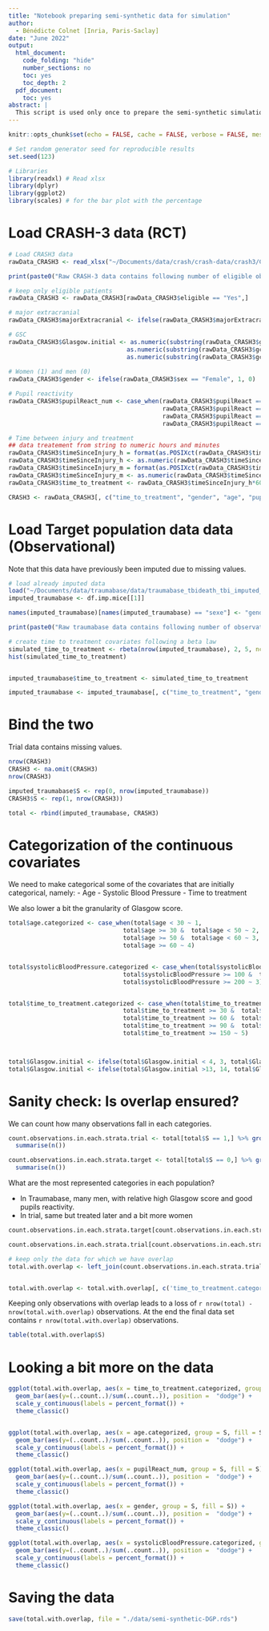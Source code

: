 ```yaml
---
title: "Notebook preparing semi-synthetic data for simulation"
author:
  - Bénédicte Colnet [Inria, Paris-Saclay]
date: "June 2022"
output:
  html_document:
    code_folding: "hide"
    number_sections: no
    toc: yes
    toc_depth: 2
  pdf_document:
    toc: yes
abstract: | 
  This script is used only once to prepare the semi-synthetic simulation where the covariates mimic a real-life case for traumatic brain injured patients using data from CRASH-3 and the Traumabase.
---
```


```r
knitr::opts_chunk$set(echo = FALSE, cache = FALSE, verbose = FALSE, message=FALSE, warning=FALSE)

# Set random generator seed for reproducible results
set.seed(123)

# Libraries
library(readxl) # Read xlsx
library(dplyr)
library(ggplot2)
library(scales) # for the bar plot with the percentage
```

# Load CRASH-3 data (RCT)

```r
# Load CRASH3 data
rawData_CRASH3 <- read_xlsx("~/Documents/data/crash/crash-data/crash3/CRASH-3_dataset_anonymised_for_Freebird.xlsx", na =c("", "NR", "NA", "NF","IMP", "ND"),)
```


```r
print(paste0("Raw CRASH-3 data contains following number of eligible observations: ", nrow(rawData_CRASH3[rawData_CRASH3$eligible == "Yes",])))

# keep only eligible patients
rawData_CRASH3 <- rawData_CRASH3[rawData_CRASH3$eligible == "Yes",]
```



```r
# major extracranial
rawData_CRASH3$majorExtracranial <- ifelse(rawData_CRASH3$majorExtracranial == "Yes", 1, 0) 

# GSC
rawData_CRASH3$Glasgow.initial <- as.numeric(substring(rawData_CRASH3$gcsEyeOpening, 1, 1)) + 
                                 as.numeric(substring(rawData_CRASH3$gcsMotorResponse, 1, 1)) +
                                 as.numeric(substring(rawData_CRASH3$gcsVerbalResponse, 1, 1))
 
# Women (1) and men (0)
rawData_CRASH3$gender <- ifelse(rawData_CRASH3$sex == "Female", 1, 0)

# Pupil reactivity
rawData_CRASH3$pupilReact_num <- case_when(rawData_CRASH3$pupilReact == "Both React" ~ 2,
                                           rawData_CRASH3$pupilReact == "One Reacts" ~ 1,
                                           rawData_CRASH3$pupilReact == "None React" ~ 0,
                                           rawData_CRASH3$pupilReact == "Unable to assess" ~ -1) 
```

```r
# Time between injury and treatment
## data treatement from string to numeric hours and minutes
rawData_CRASH3$timeSinceInjury_h = format(as.POSIXct(rawData_CRASH3$timeSinceInjury, format="%Y-%m-%d %H:%M"), format="%H")
rawData_CRASH3$timeSinceInjury_h <- as.numeric(rawData_CRASH3$timeSinceInjury_h)
rawData_CRASH3$timeSinceInjury_m = format(as.POSIXct(rawData_CRASH3$timeSinceInjury, format="%Y-%m-%d %H:%M"), format="%M")
rawData_CRASH3$timeSinceInjury_m <- as.numeric(rawData_CRASH3$timeSinceInjury_m)
rawData_CRASH3$time_to_treatment <- rawData_CRASH3$timeSinceInjury_h*60 + rawData_CRASH3$timeSinceInjury_m
```


```r
CRASH3 <- rawData_CRASH3[, c("time_to_treatment", "gender", "age", "pupilReact_num",  "Glasgow.initial", "systolicBloodPressure")]
```

# Load Target population data data (Observational)

Note that this data have previously been imputed due to missing values.


```r
# load already imputed data 
load("~/Documents/data/traumabase/data/traumabase_tbideath_tbi_imputed_mice.RData")
imputed_traumabase <- df.imp.mice[[1]]

names(imputed_traumabase)[names(imputed_traumabase) == "sexe"] <- "gender"

print(paste0("Raw traumabase data contains following number of observations: ", nrow(imputed_traumabase)))
```


```r
# create time to treatment covariates following a beta law
simulated_time_to_treatment <- rbeta(nrow(imputed_traumabase), 2, 5, ncp = 0)*250
hist(simulated_time_to_treatment)


imputed_traumabase$time_to_treatment <- simulated_time_to_treatment
```



```r
imputed_traumabase <- imputed_traumabase[, c("time_to_treatment", "gender", "age", "pupilReact_num",  "Glasgow.initial", "systolicBloodPressure")]
```


# Bind the two 

Trial data contains missing values.


```r
nrow(CRASH3)
CRASH3 <- na.omit(CRASH3)
nrow(CRASH3)
```



```r
imputed_traumabase$S <- rep(0, nrow(imputed_traumabase))
CRASH3$S <- rep(1, nrow(CRASH3))

total <- rbind(imputed_traumabase, CRASH3)
```


# Categorization of the continuous covariates

We need to make categorical some of the covariates that are initially categorical, namely:
- Age
- Systolic Blood Pressure
- Time to treatment

We also lower a bit the granularity of Glasgow score.


```r
total$age.categorized <- case_when(total$age < 30 ~ 1,
                                total$age >= 30 &  total$age < 50 ~ 2,
                                total$age >= 50 &  total$age < 60 ~ 3,
                                total$age >= 60 ~ 4)


total$systolicBloodPressure.categorized <- case_when(total$systolicBloodPressure < 100 ~ 1,
                                total$systolicBloodPressure >= 100 &  total$systolicBloodPressure < 200 ~ 2,
                                total$systolicBloodPressure >= 200 ~ 3)


total$time_to_treatment.categorized <- case_when(total$time_to_treatment < 30 ~ 1,
                                total$time_to_treatment >= 30 &  total$time_to_treatment < 60 ~ 2,
                                total$time_to_treatment >= 60 &  total$time_to_treatment < 90 ~ 3,
                                total$time_to_treatment >= 90 &  total$time_to_treatment < 150 ~ 4,
                                total$time_to_treatment >= 150 ~ 5)



total$Glasgow.initial <- ifelse(total$Glasgow.initial < 4, 3, total$Glasgow.initial)
total$Glasgow.initial <- ifelse(total$Glasgow.initial >13, 14, total$Glasgow.initial)
```


# Sanity check: Is overlap ensured?


We can count how many observations fall in each categories.

```r
count.observations.in.each.strata.trial <- total[total$S == 1,] %>% group_by(time_to_treatment.categorized, Glasgow.initial, systolicBloodPressure.categorized, age.categorized, gender, pupilReact_num) %>%
  summarise(n())

count.observations.in.each.strata.target <- total[total$S == 0,] %>% group_by(time_to_treatment.categorized, Glasgow.initial, systolicBloodPressure.categorized, age.categorized, gender, pupilReact_num) %>%
  summarise(n())
```


What are the most represented categories in each population?

- In Traumabase, many men, with relative high Glasgow score and good pupils reactivity.
- In trial, same but treated later and a bit more women


```r
count.observations.in.each.strata.target[count.observations.in.each.strata.target$`n()` > 0.2*max(count.observations.in.each.strata.target$`n()`), ]

count.observations.in.each.strata.trial[count.observations.in.each.strata.trial$`n()` > 0.2*max(count.observations.in.each.strata.trial$`n()`), ]
```



```r
# keep only the data for which we have overlap
total.with.overlap <- left_join(count.observations.in.each.strata.trial, total, by = c('time_to_treatment.categorized', 'Glasgow.initial', 'systolicBloodPressure.categorized', 'age.categorized', 'gender', 'pupilReact_num'), all.y = FALSE, all.x = TRUE)


total.with.overlap <- total.with.overlap[, c('time_to_treatment.categorized', 'Glasgow.initial', 'systolicBloodPressure.categorized', 'age.categorized', 'gender', 'pupilReact_num', 'time_to_treatment', 'age', 'systolicBloodPressure', 'S')]
```

Keeping only observations with overlap leads to a loss of `r nrow(total) - nrow(total.with.overlap)` observations. At the end the final data set contains `r nrow(total.with.overlap)` observations.

```r
table(total.with.overlap$S)
```

# Looking a bit more on the data


```r
ggplot(total.with.overlap, aes(x = time_to_treatment.categorized, group = S, fill = S)) +
  geom_bar(aes(y=(..count..)/sum(..count..)), position =  "dodge") +
  scale_y_continuous(labels = percent_format()) +
  theme_classic()


ggplot(total.with.overlap, aes(x = age.categorized, group = S, fill = S)) +
  geom_bar(aes(y=(..count..)/sum(..count..)), position =  "dodge") +
  scale_y_continuous(labels = percent_format()) +
  theme_classic()

ggplot(total.with.overlap, aes(x = pupilReact_num, group = S, fill = S)) +
  geom_bar(aes(y=(..count..)/sum(..count..)), position =  "dodge") +
  scale_y_continuous(labels = percent_format()) +
  theme_classic()

ggplot(total.with.overlap, aes(x = gender, group = S, fill = S)) +
  geom_bar(aes(y=(..count..)/sum(..count..)), position =  "dodge") +
  scale_y_continuous(labels = percent_format()) +
  theme_classic()

ggplot(total.with.overlap, aes(x = systolicBloodPressure.categorized, group = S, fill = S)) +
  geom_bar(aes(y=(..count..)/sum(..count..)), position =  "dodge") +
  scale_y_continuous(labels = percent_format()) +
  theme_classic()
```

# Saving the data 

```r
save(total.with.overlap, file = "./data/semi-synthetic-DGP.rds")
```


